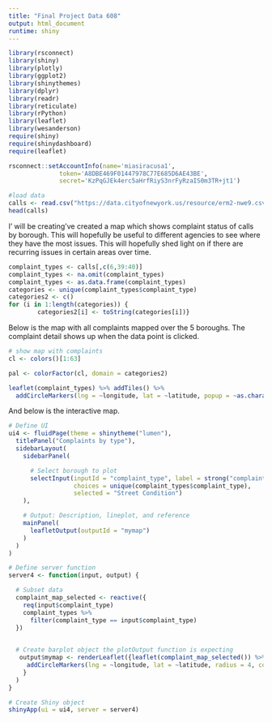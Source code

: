 ```yaml
---
title: "Final Project Data 608"
output: html_document
runtime: shiny
---
```


```r
library(rsconnect)
library(shiny)
library(plotly)
library(ggplot2)
library(shinythemes)
library(dplyr)
library(readr)
library(reticulate)
library(rPython)
library(leaflet)
library(wesanderson)
require(shiny)
require(shinydashboard)
require(leaflet)
```

```r

rsconnect::setAccountInfo(name='miasiracusa1',
			  token='A8DBE469F01447978C77E685D6AE43BE',
			  secret='KzPqGJEk4erc5aHrfRiyS3nrFyRzaIS0m3TR+jt1')

```

```r
#load data
calls <- read.csv("https://data.cityofnewyork.us/resource/erm2-nwe9.csv", header = TRUE)
head(calls)
```

I' will be creating've created a map which shows complaint status of calls by borough. This will hopefully be useful to different agencies to see where they have the most issues. This will hopefully shed light on if there are recurring issues in certain areas over time.

```r
complaint_types <- calls[,c(6,39:40)]
complaint_types <- na.omit(complaint_types)
complaint_types <- as.data.frame(complaint_types)
categories <- unique(complaint_types$complaint_type)
categories2 <- c()
for (i in 1:length(categories)) {
        categories2[i] <- toString(categories[i])}

```

Below is the map with all complaints mapped over the 5 boroughs. The complaint detail shows up when the data point is clicked.
```r
# show map with complaints
cl <- colors()[1:63]

pal <- colorFactor(cl, domain = categories2)

leaflet(complaint_types) %>% addTiles() %>%
  addCircleMarkers(lng = ~longitude, lat = ~latitude, popup = ~as.character(complaint_type), radius = 4, color = ~pal(complaint_type), stroke = FALSE, fillOpacity = 0.5)
```

And below is the interactive map.
```r

# Define UI
ui4 <- fluidPage(theme = shinytheme("lumen"),
  titlePanel("Complaints by type"),
  sidebarLayout(
    sidebarPanel(

      # Select borough to plot
      selectInput(inputId = "complaint_type", label = strong("complaint_type"),
                  choices = unique(complaint_types$complaint_type),
                  selected = "Street Condition")
    ),

    # Output: Description, lineplot, and reference
    mainPanel(
      leafletOutput(outputId = "mymap")
    )
  )
)

# Define server function
server4 <- function(input, output) {

  # Subset data
  complaint_map_selected <- reactive({
    req(input$complaint_type)
    complaint_types %>%
      filter(complaint_type == input$complaint_type)
  })
  

  # Create barplot object the plotOutput function is expecting
   output$mymap <- renderLeaflet({leaflet(complaint_map_selected()) %>% addTiles() %>%
     addCircleMarkers(lng = ~longitude, lat = ~latitude, radius = 4, color = ~pal(complaint_type), stroke = FALSE, fillOpacity = 0.5)
    }
  )
}

# Create Shiny object
shinyApp(ui = ui4, server = server4)

```




